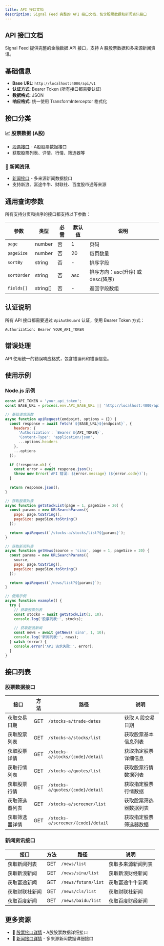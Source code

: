 ```yaml
---
title: API 接口文档
description: Signal Feed 完整的 API 接口文档，包含股票数据和新闻资讯接口
---
```


## API 接口文档

Signal Feed 提供完整的金融数据 API 接口，支持 A 股股票数据和多来源新闻资讯。

## 基础信息

- **Base URL**: `http://localhost:4000/api/v1`
- **认证方式**: Bearer Token (所有接口都需要认证)
- **数据格式**: JSON
- **响应格式**: 统一使用 TransformInterceptor 格式化

## 接口分类

### 📈 股票数据 (A股)
- [股票接口](/signal-feed/api-reference/stocks-a) - A股股票数据接口
- 获取股票列表、详情、行情、筛选器等

### 📰 新闻资讯
- [新闻接口](/signal-feed/api-reference/news) - 多来源新闻数据接口
- 支持新浪、富途牛牛、财联社、百度股市通等来源

## 通用查询参数

所有支持分页和排序的接口都支持以下参数：

| 参数 | 类型 | 必需 | 默认值 | 说明 |
|------|------|------|--------|------|
| `page` | number | 否 | 1 | 页码 |
| `pageSize` | number | 否 | 20 | 每页数量 |
| `sortBy` | string | 否 | - | 排序字段 |
| `sortOrder` | string | 否 | asc | 排序方向：asc(升序) 或 desc(降序) |
| `fields[]` | string[] | 否 | - | 返回字段数组 |

## 认证说明

所有 API 接口都需要通过 `ApiAuthGuard` 认证，使用 Bearer Token 方式：

```http
Authorization: Bearer YOUR_API_TOKEN
```

## 错误处理

API 使用统一的错误响应格式，包含错误码和错误信息。

## 使用示例

### Node.js 示例

```javascript
const API_TOKEN = 'your_api_token';
const BASE_URL = process.env.API_BASE_URL || 'http://localhost:4000/api/v1';

// 基础请求函数
async function apiRequest(endpoint, options = {}) {
  const response = await fetch(`${BASE_URL}${endpoint}`, {
    headers: {
      'Authorization': `Bearer ${API_TOKEN}`,
      'Content-Type': 'application/json',
      ...options.headers
    },
    ...options
  });
  
  if (!response.ok) {
    const error = await response.json();
    throw new Error(`API 错误: ${error.message} (${error.code})`);
  }
  
  return response.json();
}

// 获取股票列表
async function getStockList(page = 1, pageSize = 20) {
  const params = new URLSearchParams({
    page: page.toString(),
    pageSize: pageSize.toString()
  });
  
  return apiRequest(`/stocks-a/stocks/list?${params}`);
}

// 获取新闻列表
async function getNews(source = 'sina', page = 1, pageSize = 20) {
  const params = new URLSearchParams({
    source,
    page: page.toString(),
    pageSize: pageSize.toString()
  });
  
  return apiRequest(`/news/list?${params}`);
}

// 使用示例
async function example() {
  try {
    // 获取股票列表
    const stocks = await getStockList(1, 10);
    console.log('股票列表:', stocks);
    
    // 获取新浪新闻
    const news = await getNews('sina', 1, 10);
    console.log('新闻列表:', news);
  } catch (error) {
    console.error('API 请求失败:', error);
  }
}
```

## 接口列表

### 股票数据接口

| 接口 | 方法 | 路径 | 说明 |
|------|------|------|------|
| 获取交易日期 | GET | `/stocks-a/trade-dates` | 获取 A 股交易日期 |
| 获取股票列表 | GET | `/stocks-a/stocks/list` | 获取股票基本信息列表 |
| 获取股票详情 | GET | `/stocks-a/stocks/{code}/detail` | 获取指定股票详细信息 |
| 获取行情列表 | GET | `/stocks-a/quotes/list` | 获取股票行情数据列表 |
| 获取股票行情 | GET | `/stocks-a/quotes/{code}/detail` | 获取指定股票行情数据 |
| 获取筛选器列表 | GET | `/stocks-a/screener/list` | 获取股票筛选器数据列表 |
| 获取筛选器详情 | GET | `/stocks-a/screener/{code}/detail` | 获取指定股票筛选器数据 |

### 新闻资讯接口

| 接口 | 方法 | 路径 | 说明 |
|------|------|------|------|
| 获取新闻列表 | GET | `/news/list` | 获取多来源新闻列表 |
| 获取新浪新闻 | GET | `/news/sina/list` | 获取新浪财经新闻 |
| 获取富途新闻 | GET | `/news/futunn/list` | 获取富途牛牛新闻 |
| 获取财联社新闻 | GET | `/news/cls/list` | 获取财联社新闻 |
| 获取百度新闻 | GET | `/news/baidu/list` | 获取百度财经新闻 |

## 更多资源

- 📖 [股票接口详情](/signal-feed/api-reference/stocks-a) - A股股票数据详细接口
- 📖 [新闻接口详情](/signal-feed/api-reference/news) - 多来源新闻数据详细接口
